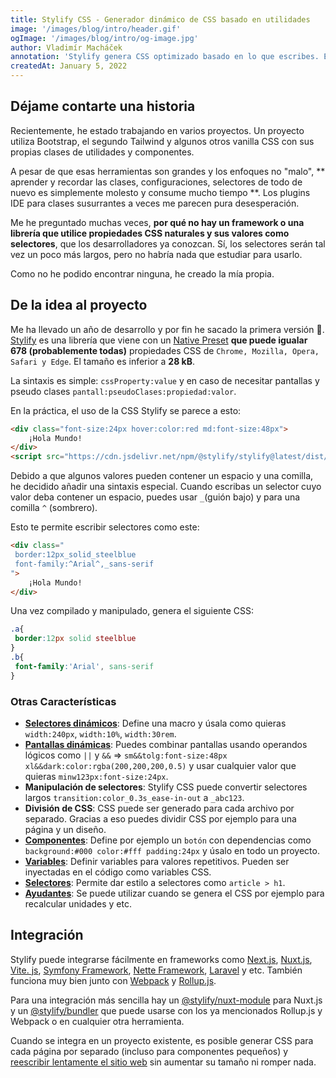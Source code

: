 ```yaml
---
title: Stylify CSS - Generador dinámico de CSS basado en utilidades
image: '/images/blog/intro/header.gif'
ogImage: '/images/blog/intro/og-image.jpg'
author: Vladimír Macháček
annotation: 'Stylify genera CSS optimizado basado en lo que escribes. Escribe HTML. Obtén CSS. 🚀'
createdAt: January 5, 2022
---
```


## Déjame contarte una historia
Recientemente, he estado trabajando en varios proyectos. Un proyecto utiliza Bootstrap, el segundo Tailwind y algunos otros vanilla CSS con sus propias clases de utilidades y componentes.

A pesar de que esas herramientas son grandes y los enfoques no "malo", ** aprender y recordar las clases, configuraciones, selectores de todo de nuevo es simplemente molesto y consume mucho tiempo **. Los plugins IDE para clases susurrantes a veces me parecen pura desesperación.

Me he preguntado muchas veces, **por qué no hay un framework o una librería que utilice propiedades CSS naturales y sus valores como selectores**, que los desarrolladores ya conozcan. Sí, los selectores serán tal vez un poco más largos, pero no habría nada que estudiar para usarlo.

Como no he podido encontrar ninguna, he creado la mía propia.

## De la idea al proyecto

Me ha llevado un año de desarrollo y por fin he sacado la primera versión 🎉.
[Stylify](/) es una librería que viene con un [Native Preset](/es/docs/stylify/native-preset) **que puede igualar 678 (probablemente todas)** propiedades CSS de `Chrome, Mozilla, Opera, Safari y Edge`. El tamaño es inferior a **28 kB**.

La sintaxis es simple: `cssProperty:value` y en caso de necesitar pantallas y pseudo clases `pantall:pseudoClases:propiedad:valor`.

En la práctica, el uso de la CSS Stylify se parece a esto:
```html
<div class="font-size:24px hover:color:red md:font-size:48px">
	¡Hola Mundo!
</div>
<script src="https://cdn.jsdelivr.net/npm/@stylify/stylify@latest/dist/stylify.min.js"></script>
```
Debido a que algunos valores pueden contener un espacio y una comilla, he decidido añadir una sintaxis especial. Cuando escribas un selector cuyo valor deba contener un espacio, puedes usar `_`(guión bajo) y para una comilla `^` (sombrero).

Esto te permite escribir selectores como este:

```html
<div class="
 border:12px_solid_steelblue
 font-family:^Arial^,_sans-serif
">
	¡Hola Mundo!
</div>
```

Una vez compilado y manipulado, genera el siguiente CSS:

```css
.a{
 border:12px solid steelblue
}
.b{
 font-family:'Arial', sans-serif
}
```

### Otras Características
- **[Selectores dinámicos](/es/docs/stylify/compiler#macros)**: Define una macro y úsala como quieras `width:240px`, `width:10%`, `width:30rem`.
- **[Pantallas dinámicas](/es/docs/stylify/compiler#logical-operands-in-screens)**: Puedes combinar pantallas usando operandos lógicos como `||` y `&&` => `sm&&tolg:font-size:48px xl&&dark:color:rgba(200,200,200,0.5)` y usar cualquier valor que quieras `minw123px:font-size:24px`.
- **Manipulación de selectores**: Stylify CSS puede convertir selectores largos `transition:color_0.3s_ease-in-out` a `_abc123`.
- **División de CSS**: CSS puede ser generado para cada archivo por separado. Gracias a eso puedes dividir CSS por ejemplo para una página y un diseño.
- **[Componentes](/es/docs/stylify/compiler#components)**: Define por ejemplo un `botón` con dependencias como `background:#000 color:#fff padding:24px` y úsalo en todo un proyecto.
- **[Variables](/es/docs/stylify/compiler#variables)**: Definir variables para valores repetitivos. Pueden ser inyectadas en el código como variables CSS.
- **[Selectores](/es/docs/stylify/compiler#customselectors)**: Permite dar estilo a selectores como `article > h1`.
- **[Ayudantes](/es/docs/stylify/compiler#helpers)**: Se puede utilizar cuando se genera el CSS por ejemplo para recalcular unidades y etc.

## Integración
Stylify puede integrarse fácilmente en frameworks como [Next.js](/es/docs/integrations/nextjs), [Nuxt.js](/es/docs/integrations/nuxtjs), [Vite. js](/es/docs/integrations/vitejs), [Symfony Framework](/es/docs/integrations/symfony), [Nette Framework](/es/docs/integrations/nette), [Laravel](/es/docs/integrations/laravel) y etc. También funciona muy bien junto con [Webpack](/es/docs/integrations/webpack) y [Rollup.js](/es/docs/integrations/rollupjs).

Para una integración más sencilla hay un [@stylify/nuxt-module](/es/docs/nuxt-module) para Nuxt.js y un [@stylify/bundler](/es/docs/bundler) que puede usarse con los ya mencionados Rollup.js y Webpack o en cualquier otra herramienta.

Cuando se integra en un proyecto existente, es posible generar CSS para cada página por separado (incluso para componentes pequeños) y [reescribir lentamente el sitio web](/es/docs/get-started/migrating-to-stylify) sin aumentar su tamaño ni romper nada.

